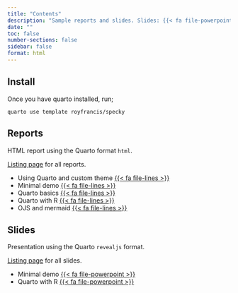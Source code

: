 ```yaml
---
title: "Contents"
description: "Sample reports and slides. Slides: {{< fa file-powerpoint >}} / {{< fa file-pdf >}}, Reports: {{< fa file-lines >}}"
date: ""
toc: false
number-sections: false
sidebar: false
format: html
---
```


## Install

Once you have quarto installed, run;

```
quarto use template royfrancis/specky
```

## Reports

HTML report using the Quarto format `html`.

[Listing page](reports/) for all reports.

- Using Quarto and custom theme [{{< fa file-lines >}}](reports/usage/index.html)
- Minimal demo [{{< fa file-lines >}}](reports/sample/index.html)
- Quarto basics [{{< fa file-lines >}}](reports/demo/index.html)
- Quarto with R [{{< fa file-lines >}}](reports/demo-with-r/index.html)
- OJS and mermaid [{{< fa file-lines >}}](reports/more/index.html)

## Slides

Presentation using the Quarto `revealjs` format.

[Listing page](slides/) for all slides.

- Minimal demo [{{< fa file-powerpoint >}}](slides/sample/index.html)
- Quarto with R [{{< fa file-powerpoint >}}](slides/demo/index.html)
